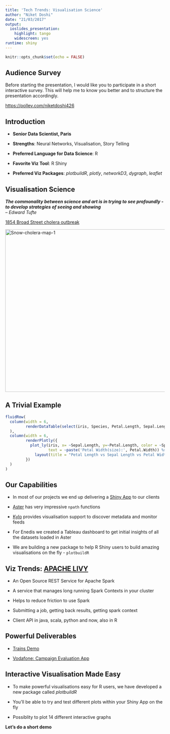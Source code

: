 ```yaml
---
title: 'Tech Trends: Visualisation Science'
author: "Niket Doshi"
date: "21/03/2017"
output: 
  ioslides_presentation: 
    highlight: tango
    widescreen: yes
runtime: shiny
---
```


```r
knitr::opts_chunk$set(echo = FALSE)

```

## Audience Survey

Before starting the presentation, I would like you to participate in a short interactive survey. This will help me to know you better and to structure the presentation accordingly.

[https://pollev.com/niketdoshi426](https://pollev.com/NIKETDOSHI426)

## Introduction

- **Senior Data Scientist, Paris**

- **Strengths**: Neural Networks, Visualisation, Story Telling

- **Preferred Language for Data Science**: R

- **Favorite Viz Tool**: R Shiny

- **Preferred Viz Packages**: *plotbuildR*, *plotly*, *networkD3*, *dygraph*, *leaflet*

## Visualisation Science
<div align = "center"><div class = "blue"><b><em>
The commonality between science and art is in trying to see profoundly - to develop strategies of seeing and showing
</em></b></div></div>

<div align = "right"><em>-- Edward Tufte</em></div>
<div class = "centered">
[1854 Broad Street cholera outbreak](https://en.wikipedia.org/wiki/1854_Broad_Street_cholera_outbreak)
</div>
<div class = "centered">
<a title="By John Snow [Public domain], via Wikimedia Commons" href="https://commons.wikimedia.org/wiki/File%3ASnow-cholera-map-1.jpg"><img width="512" alt="Snow-cholera-map-1" src="https://upload.wikimedia.org/wikipedia/commons/thumb/2/27/Snow-cholera-map-1.jpg/512px-Snow-cholera-map-1.jpg"/></a>
</div>

## A Trivial Example      
```r
fluidRow(
  column(width = 6,
         renderDataTable(select(iris, Species, Petal.Length, Sepal.Length, everything()),options = list(pageLength = 5))
  ),
  column(width = 6,
         renderPlotly({
           plot_ly(iris, x= ~Sepal.Length, y=~Petal.Length, color = ~Species, colors = "Set1", size = ~Petal.Width, type = "scatter", mode = "markers",
                   text = ~paste('Petal Width(size):', Petal.Width)) %>% 
             layout(title = "Petal Length vs Sepal Length vs Petal Width", xaxis = list(title = "Sepal Length"), yaxis = list(title = "Petal Length"))
         })
  )
)
```

## Our Capabilities

- In most of our projects we end up delivering a [Shiny App](https://shiny.rstudio.com) to our clients

- [Aster](http://www.teradata.co.uk/products-and-services/analytics-from-aster-overview/?LangType=2057&LangSelect=true) has very impressive `npath` functions

- [Kylo](https://kylo.io) provides visualisation support to discover metadata and monitor feeds

- For Enedis we created a Tableau dashboard to get initial insights of all the datasets loaded in Aster

- We are building a new package to help R Shiny users to build amazing visualisations on the fly - `plotbuildR`


## Viz Trends: [APACHE LIVY](http://livy.io/index.html)

- An Open Source REST Service for Apache Spark

- A service that manages long running Spark Contexts in your cluster

- Helps to reduce friction to use Spark

- Submitting a job, getting back results, getting spark context

- Client API in java, scala, python and now, also in R

## Powerful Deliverables

- [Trains Demo](http://ec2-52-208-145-120.eu-west-1.compute.amazonaws.com/shiny/trains)

- [Vodafone: Campaign Evaluation App ]()

## Interactive Visualisation Made Easy

- To make powerful visualisations easy for R users, we have developed a new package called *plotbuildR*

- You'll be able to try and test different plots within your Shiny App on the fly

- Possiblity to plot 14 different interactive graphs

<div class ="centered">
<div class ="blue">
**Let's do a short demo**
</div>
</div>
                  